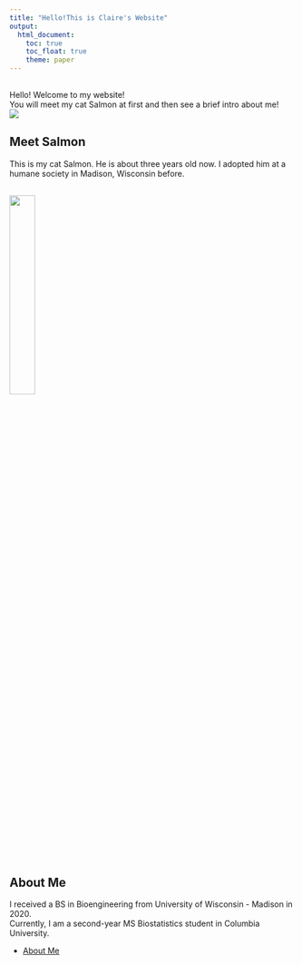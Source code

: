 ```yaml
---
title: "Hello!This is Claire's Website"
output: 
  html_document:
    toc: true
    toc_float: true
    theme: paper
---
```

<div style="margin-bottom:30px;">
</div>  

Hello! Welcome to my website!    
You will meet my cat Salmon at first and then see a brief intro about me!      
![](https://media.giphy.com/media/2nUjpQOJRYY5rC0kUw/giphy.gif)

## Meet Salmon    

This is my cat Salmon. He is about three years old now. I adopted him at a humane society in Madison, Wisconsin before.   

<div style="margin-bottom:30px;">
</div>

<img src="image/salmon.JPG" style="width:30%">

<div style="margin-bottom:30px;">
</div>
     
## About Me     
I received a BS in Bioengineering from University of Wisconsin - Madison in 2020.      
Currently, I am a second-year MS Biostatistics student in Columbia University. 

* [About Me](about.html)